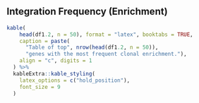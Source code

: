 \newpage
## Integration Frequency (Enrichment)

```r
kable(
    head(df1.2, n = 50), format = "latex", booktabs = TRUE, 
    caption = paste(
      "Table of top", nrow(head(df1.2, n = 50)), 
      "genes with the most frequent clonal enrichment."), 
    align = "c", digits = 1
  ) %>%
  kableExtra::kable_styling(
    latex_options = c("hold_position"),
    font_size = 9
  )
```
